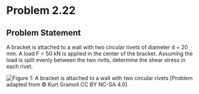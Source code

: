 # Problem 2.22 {.unnumbered}


## Problem Statement
A bracket is attached to a wall with two circular rivets of diameter d = 20 mm. A load F = 50 kN is applied in the center of the bracket. Assuming the load is split evenly between the two rivits, determine the shear stress in each rivet. 



![Figure 1: A bracket is attached to a wall with two circular rivets](images/165.png){fig-alt="Picture with a bracket attached to the wall. The bottom of the bracket touching the wall has two rivits. The top of the bracket has a load applied."}
\[Problem adapted from © Kurt Gramoll CC BY NC-SA 4.0\]

